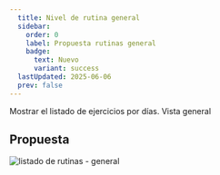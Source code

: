 ```yaml
---
  title: Nivel de rutina general
  sidebar:
    order: 0
    label: Propuesta rutinas general
    badge:
      text: Nuevo
      variant: success
  lastUpdated: 2025-06-06
  prev: false
---
```


Mostrar el listado de ejercicios por días. Vista general

## Propuesta
![listado de rutinas - general](./assets/routines_per_days_V1.png)


